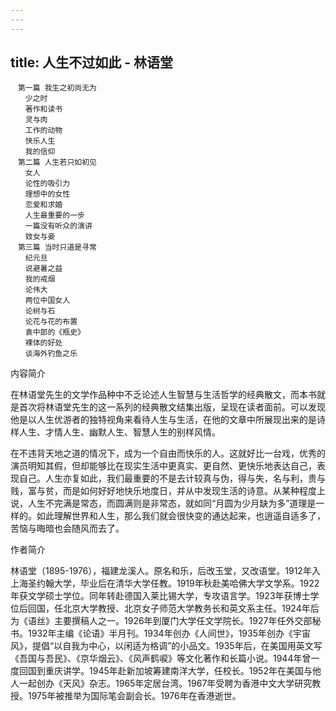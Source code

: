 ```yaml
---
---
---
```

title: 人生不过如此 - 林语堂
---


```
　第一篇 我生之初尚无为
　　少之时
　　著作和读书
　　灵与肉
　　工作的动物
　　快乐人生
　　我的信仰
　第二篇 人生若只如初见
　　女人
　　论性的吸引力
　　理想中的女性
　　恋爱和求婚
　　人生最重要的一步
　　一篇没有听众的演讲
　　妓女与妾
　第三篇 当时只道是寻常
　　纪元旦
　　说避暑之益
　　我的戒烟
　　论伟大
　　两位中国女人
　　论树与石
　　论花与花的布置
　　袁中郎的《瓶史》
　　裸体的好处
　　谈海外钓鱼之乐
```



内容简介

在林语堂先生的文学作品种中不乏论述人生智慧与生活哲学的经典散文，而本书就是首次将林语堂先生的这一系列的经典散文结集出版，呈现在读者面前。可以发现他是以人生优游者的独特视角来看待人生与生活，在他的文章中所展现出来的是诗样人生、才情人生、幽默人生、智慧人生的别样风情。

在不违背天地之道的情况下，成为一个自由而快乐的人。这就好比一台戏，优秀的演员明知其假，但却能够比在现实生活中更真实、更自然、更快乐地表达自己，表现自己。人生亦复如此，我们最重要的不是去计较真与伪，得与失，名与利，贵与贱，富与贫，而是如何好好地快乐地度日，并从中发现生活的诗意。从某种程度上说，人生不完满是常态，而圆满则是非常态，就如同“月圆为少月缺为多”道理是一样的。如此理解世界和人生，那么我们就会很快变的通达起来，也逍遥自适多了，苦恼与晦暗也会随风而去了。





作者简介

林语堂（1895-1976），福建龙溪人。原名和乐，后改玉堂，又改语堂。1912年入上海圣约翰大学，毕业后在清华大学任教。1919年秋赴美哈佛大学文学系。1922年获文学硕士学位。同年转赴德国入莱比锡大学，专攻语言学。1923年获博士学位后回国，任北京大学教授、北京女子师范大学教务长和英文系主任。1924年后为《语丝》主要撰稿人之一。1926年到厦门大学任文学院长。1927年任外交部秘书。1932年主编《论语》半月刊。1934年创办《人间世》，1935年创办《宇宙风》，提倡“以自我为中心，以闲适为格调”的小品文。1935年后，在美国用英文写《吾国与吾民》、《京华烟云》、《风声鹤唳》等文化著作和长篇小说。1944年曾一度回国到重庆讲学。1945年赴新加坡筹建南洋大学，任校长。1952年在美国与他人一起创办《天风》杂志。1965年定居台湾。1967年受聘为香港中文大学研究教授。1975年被推举为国际笔会副会长。1976年在香港逝世。